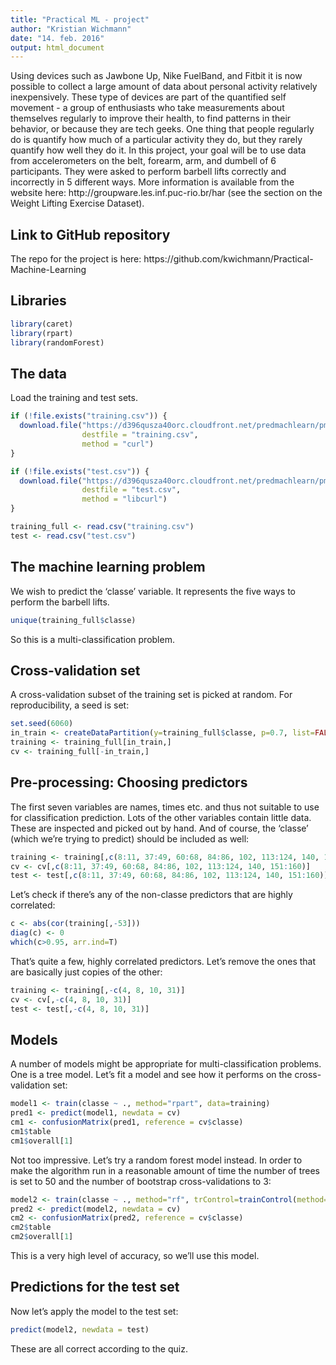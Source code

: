```yaml
---
title: "Practical ML - project"
author: "Kristian Wichmann"
date: "14. feb. 2016"
output: html_document
---
```

Using devices such as Jawbone Up, Nike FuelBand, and Fitbit it is now possible to collect a large amount of data about personal activity relatively inexpensively. These type of devices are part of the quantified self movement - a group of enthusiasts who take measurements about themselves regularly to improve their health, to find patterns in their behavior, or because they are tech geeks. One thing that people regularly do is quantify how much of a particular activity they do, but they rarely quantify how well they do it. In this project, your goal will be to use data from accelerometers on the belt, forearm, arm, and dumbell of 6 participants. They were asked to perform barbell lifts correctly and incorrectly in 5 different ways. More information is available from the website here: http://groupware.les.inf.puc-rio.br/har (see the section on the Weight Lifting Exercise Dataset).

## Link to GitHub repository
The repo for the project is here: https://github.com/kwichmann/Practical-Machine-Learning

## Libraries
```r
library(caret)
library(rpart)
library(randomForest)
```

## The data

Load the training and test sets.
```r
if (!file.exists("training.csv")) {
  download.file("https://d396qusza40orc.cloudfront.net/predmachlearn/pml-training.csv",
                destfile = "training.csv",
                method = "curl")
}

if (!file.exists("test.csv")) {
  download.file("https://d396qusza40orc.cloudfront.net/predmachlearn/pml-testing.csv",
                destfile = "test.csv",
                method = "libcurl")
}

training_full <- read.csv("training.csv")
test <- read.csv("test.csv")
```

## The machine learning problem

We wish to predict the 'classe' variable. It represents the five ways to perform the barbell lifts.
```r
unique(training_full$classe)
```
So this is a multi-classification problem.

## Cross-validation set

A cross-validation subset of the training set is picked at random. For reproducibility, a seed is set:
```r
set.seed(6060)
in_train <- createDataPartition(y=training_full$classe, p=0.7, list=FALSE)
training <- training_full[in_train,]
cv <- training_full[-in_train,]
```

## Pre-processing: Choosing predictors

The first seven variables are names, times etc. and thus not suitable to use for classification prediction. Lots of the other variables contain little data. These are inspected and picked out by hand. And of course, the 'classe' (which we're trying to predict) should be included as well:  
```r
training <- training[,c(8:11, 37:49, 60:68, 84:86, 102, 113:124, 140, 151:160)]
cv <- cv[,c(8:11, 37:49, 60:68, 84:86, 102, 113:124, 140, 151:160)]
test <- test[,c(8:11, 37:49, 60:68, 84:86, 102, 113:124, 140, 151:160)]
```

Let's check if there's any of the non-classe predictors that are highly correlated:
```r
c <- abs(cor(training[,-53]))
diag(c) <- 0
which(c>0.95, arr.ind=T)
```

That's quite a few, highly correlated predictors. Let's remove the ones that are basically just copies of the other:
```r
training <- training[,-c(4, 8, 10, 31)]
cv <- cv[,-c(4, 8, 10, 31)]
test <- test[,-c(4, 8, 10, 31)]
```

## Models

A number of models might be appropriate for multi-classification problems. One is a tree model. Let's fit a model and see how it performs on the cross-validation set:
```r
model1 <- train(classe ~ ., method="rpart", data=training)
pred1 <- predict(model1, newdata = cv)
cm1 <- confusionMatrix(pred1, reference = cv$classe)
cm1$table
cm1$overall[1]
```

Not too impressive. Let's try a random forest model instead. In order to make the algorithm run in a reasonable amount of time the number of trees is set to 50 and the number of bootstrap cross-validations to 3:

```r
model2 <- train(classe ~ ., method="rf", trControl=trainControl(method="cv", 3), data=training, ntree=50)
pred2 <- predict(model2, newdata = cv)
cm2 <- confusionMatrix(pred2, reference = cv$classe)
cm2$table
cm2$overall[1]
```
This is a very high level of accuracy, so we'll use this model.

## Predictions for the test set

Now let's apply the model to the test set:
```r
predict(model2, newdata = test)
```
These are all correct according to the quiz.